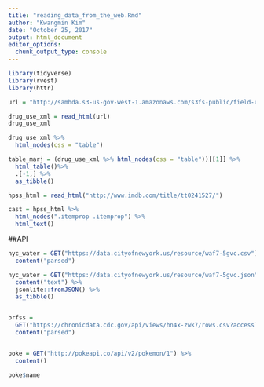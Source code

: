 ```yaml
---
title: "reading_data_from_the_web.Rmd"
author: "Kwangmin Kim"
date: "October 25, 2017"
output: html_document
editor_options: 
  chunk_output_type: console
---
```

```r
library(tidyverse)
library(rvest)
library(httr)
```

```r
url = "http://samhda.s3-us-gov-west-1.amazonaws.com/s3fs-public/field-uploads/2k15StateFiles/NSDUHsaeShortTermCHG2015.htm"

drug_use_xml = read_html(url)
drug_use_xml

drug_use_xml %>%
  html_nodes(css = "table")

table_marj = (drug_use_xml %>% html_nodes(css = "table"))[[1]] %>%
  html_table()%>%
  .[-1,] %>% 
  as_tibble()

hpss_html = read_html("http://www.imdb.com/title/tt0241527/")

cast = hpss_html %>%
  html_nodes(".itemprop .itemprop") %>%
  html_text()


```

##API
```r
nyc_water = GET("https://data.cityofnewyork.us/resource/waf7-5gvc.csv") %>% 
  content("parsed")

nyc_water = GET("https://data.cityofnewyork.us/resource/waf7-5gvc.json") %>% 
  content("text") %>%
  jsonlite::fromJSON() %>%
  as_tibble()


brfss = 
  GET("https://chronicdata.cdc.gov/api/views/hn4x-zwk7/rows.csv?accessType=DOWNLOAD") %>% 
  content("parsed")


poke = GET("http://pokeapi.co/api/v2/pokemon/1") %>%
  content()

poke$name
```
